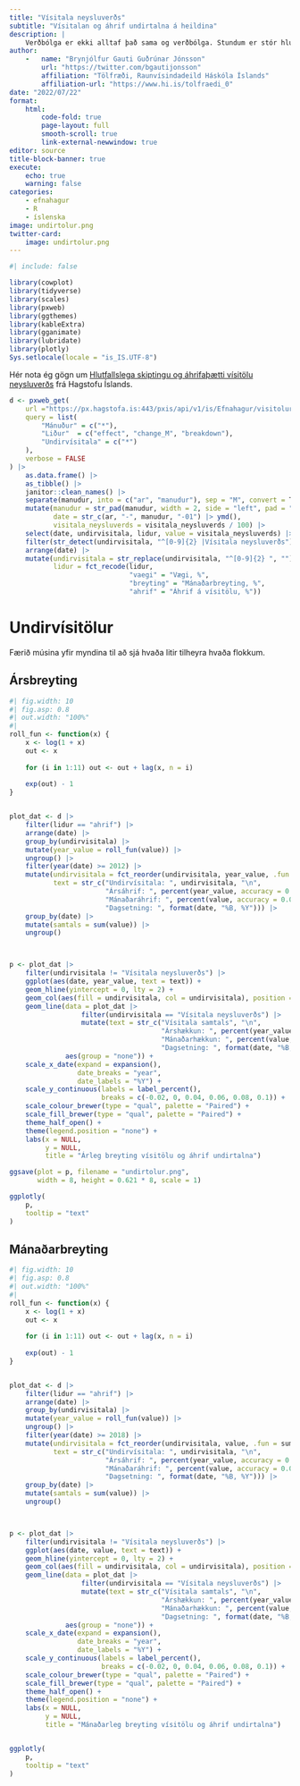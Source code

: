 ```yaml
---
title: "Vísitala neysluverðs"
subtitle: "Vísitalan og áhrif undirtalna á heildina"
description: | 
    Verðbólga er ekki alltaf það sama og verðbólga. Stundum er stór hluti af henni hækkun á húsnæðisverði, stundum ferðir og flutningar. Það er því gott að skoða undirvísitölurnar og áhrif þeirra á heildina.
author: 
    -   name: "Brynjólfur Gauti Guðrúnar Jónsson"
        url: "https://twitter.com/bgautijonsson"
        affiliation: "Tölfræði, Raunvísindadeild Háskóla Íslands"
        affiliation-url: "https://www.hi.is/tolfraedi_0"
date: "2022/07/22"
format: 
    html:
        code-fold: true
        page-layout: full
        smooth-scroll: true
        link-external-newwindow: true
editor: source
title-block-banner: true
execute:
    echo: true
    warning: false
categories:
    - efnahagur
    - R
    - íslenska
image: undirtolur.png
twitter-card:
    image: undirtolur.png
---
```


```r
#| include: false

library(cowplot)
library(tidyverse)
library(scales)
library(pxweb)
library(ggthemes)
library(kableExtra)
library(gganimate)
library(lubridate)
library(plotly)
Sys.setlocale(locale = "is_IS.UTF-8")
```

Hér nota ég gögn um [Hlutfallslega skiptingu og áhrifaþætti vísitölu neysluverðs](https://px.hagstofa.is/pxis/pxweb/is/Efnahagur/Efnahagur__visitolur__1_vnv__2_undirvisitolur/VIS01301.px) frá Hagstofu Íslands.

```r
d <- pxweb_get(
    url ="https://px.hagstofa.is:443/pxis/api/v1/is/Efnahagur/visitolur/1_vnv/2_undirvisitolur/VIS01301.px", 
    query = list(
        "Mánuður" = c("*"),
        "Liður"  = c("effect", "change_M", "breakdown"),
        "Undirvísitala" = c("*")
    ),
    verbose = FALSE
) |> 
    as.data.frame() |> 
    as_tibble() |> 
    janitor::clean_names() |> 
    separate(manudur, into = c("ar", "manudur"), sep = "M", convert = T) |> 
    mutate(manudur = str_pad(manudur, width = 2, side = "left", pad = "0"),
           date = str_c(ar, "-", manudur, "-01") |> ymd(),
           visitala_neysluverds = visitala_neysluverds / 100) |> 
    select(date, undirvisitala, lidur, value = visitala_neysluverds) |> 
    filter(str_detect(undirvisitala, "^[0-9]{2} |Vísitala neysluverðs")) |>
    arrange(date) |> 
    mutate(undirvisitala = str_replace(undirvisitala, "^[0-9]{2} ", ""),
           lidur = fct_recode(lidur,
                              "vaegi" = "Vægi, %",
                              "breyting" = "Mánaðarbreyting, %",
                              "ahrif" = "Áhrif á vísitölu, %"))
```

# Undirvísitölur

Færið músina yfir myndina til að sjá hvaða litir tilheyra hvaða flokkum.

:::{.panel-tabset}

## Ársbreyting

```r
#| fig.width: 10
#| fig.asp: 0.8
#| out.width: "100%"
#| 
roll_fun <- function(x) {
    x <- log(1 + x)
    out <- x
    
    for (i in 1:11) out <- out + lag(x, n = i)
    
    exp(out) - 1
}


plot_dat <- d |> 
    filter(lidur == "ahrif") |> 
    arrange(date) |> 
    group_by(undirvisitala) |> 
    mutate(year_value = roll_fun(value)) |> 
    ungroup() |> 
    filter(year(date) >= 2012) |> 
    mutate(undirvisitala = fct_reorder(undirvisitala, year_value, .fun = sum),
           text = str_c("Undirvísitala: ", undirvisitala, "\n",
                        "Ársáhrif: ", percent(year_value, accuracy = 0.01), "\n",
                        "Mánaðaráhrif: ", percent(value, accuracy = 0.01), "\n",
                        "Dagsetning: ", format(date, "%B, %Y"))) |> 
    group_by(date) |> 
    mutate(samtals = sum(value)) |> 
    ungroup()



p <- plot_dat |> 
    filter(undirvisitala != "Vísitala neysluverðs") |> 
    ggplot(aes(date, year_value, text = text)) +
    geom_hline(yintercept = 0, lty = 2) +
    geom_col(aes(fill = undirvisitala, col = undirvisitala), position = "stack", width = 30) +
    geom_line(data = plot_dat |> 
                  filter(undirvisitala == "Vísitala neysluverðs") |> 
                  mutate(text = str_c("Vísitala samtals", "\n",
                                      "Árshækkun: ", percent(year_value, accuracy = 0.01), "\n",
                                      "Mánaðarhækkun: ", percent(value, accuracy = 0.01), "\n",
                                      "Dagsetning: ", format(date, "%B, %Y"))), 
              aes(group = "none")) +
    scale_x_date(expand = expansion(),
                 date_breaks = "year",
                 date_labels = "%Y") +
    scale_y_continuous(labels = label_percent(),
                       breaks = c(-0.02, 0, 0.04, 0.06, 0.08, 0.1)) +
    scale_colour_brewer(type = "qual", palette = "Paired") +
    scale_fill_brewer(type = "qual", palette = "Paired") +
    theme_half_open() +
    theme(legend.position = "none") +
    labs(x = NULL,
         y = NULL,
         title = "Árleg breyting vísitölu og áhrif undirtalna")

ggsave(plot = p, filename = "undirtolur.png",
       width = 8, height = 0.621 * 8, scale = 1)

ggplotly(
    p,
    tooltip = "text"
)
```

## Mánaðarbreyting

```r
#| fig.width: 10
#| fig.asp: 0.8
#| out.width: "100%"
#| 
roll_fun <- function(x) {
    x <- log(1 + x)
    out <- x
    
    for (i in 1:11) out <- out + lag(x, n = i)
    
    exp(out) - 1
}


plot_dat <- d |> 
    filter(lidur == "ahrif") |> 
    arrange(date) |> 
    group_by(undirvisitala) |> 
    mutate(year_value = roll_fun(value)) |> 
    ungroup() |> 
    filter(year(date) >= 2018) |> 
    mutate(undirvisitala = fct_reorder(undirvisitala, value, .fun = sum),
           text = str_c("Undirvísitala: ", undirvisitala, "\n",
                        "Ársáhrif: ", percent(year_value, accuracy = 0.01), "\n",
                        "Mánaðaráhrif: ", percent(value, accuracy = 0.01), "\n",
                        "Dagsetning: ", format(date, "%B, %Y"))) |> 
    group_by(date) |> 
    mutate(samtals = sum(value)) |> 
    ungroup()



p <- plot_dat |> 
    filter(undirvisitala != "Vísitala neysluverðs") |> 
    ggplot(aes(date, value, text = text)) +
    geom_hline(yintercept = 0, lty = 2) +
    geom_col(aes(fill = undirvisitala, col = undirvisitala), position = "stack", width = 30) +
    geom_line(data = plot_dat |> 
                  filter(undirvisitala == "Vísitala neysluverðs") |> 
                  mutate(text = str_c("Vísitala samtals", "\n",
                                      "Árshækkun: ", percent(year_value, accuracy = 0.01), "\n",
                                      "Mánaðarhækkun: ", percent(value, accuracy = 0.01), "\n",
                                      "Dagsetning: ", format(date, "%B, %Y"))), 
              aes(group = "none")) +
    scale_x_date(expand = expansion(),
                 date_breaks = "year",
                 date_labels = "%Y") +
    scale_y_continuous(labels = label_percent(),
                       breaks = c(-0.02, 0, 0.04, 0.06, 0.08, 0.1)) +
    scale_colour_brewer(type = "qual", palette = "Paired") +
    scale_fill_brewer(type = "qual", palette = "Paired") +
    theme_half_open() +
    theme(legend.position = "none") +
    labs(x = NULL,
         y = NULL,
         title = "Mánaðarleg breyting vísitölu og áhrif undirtalna")


ggplotly(
    p,
    tooltip = "text"
)
```

:::